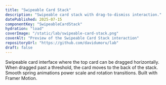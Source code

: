 ```yaml
---
title: "Swipeable Card Stack"
description: "Swipeable card stack with drag-to-dismiss interaction."
datePublished: 2025-07-15
componentKey: "SwipeableCardStack"
hydration: "load"
coverImage: "/static/lab/swipeable-card-stack.png"
coverAlt: "Preview of the Swipeable Card Stack interaction"
repositoryUrl: "https://github.com/davidumoru/lab"
draft: false
---
```


Swipeable card interface where the top card can be dragged horizontally. When dragged past a threshold, the card moves to the back of the stack. Smooth spring animations power scale and rotation transitions. Built with Framer Motion.
